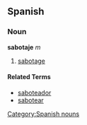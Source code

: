 == Spanish == 
=== Noun === 
'''sabotaje''' ''m'' 
# [[sabotage]] 

==== Related Terms ====
*[[saboteador]]
*[[sabotear]]
[[Category:Spanish nouns]]